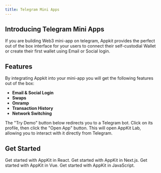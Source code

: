 ```yaml
---
title: Telegram Mini Apps
---
```


## Introducing Telegram Mini Apps

If you are building Web3 mini-app on telegram, Appkit provides the perfect out of the box interface for your users to connect their self-custodial Wallet or create their first wallet using Email or Social login.

## Features

By integrating Appkit into your mini-app you will get the following features out of the box:

- **Email & Social Login**
- **Swaps**
- **Onramp**
- **Transaction History**
- **Network Switching**

<Info>
  The "Try Demo" button below redirects you to a Telegram bot. Click on its
  profile, then click the "Open App" button. This will open AppKit Lab, allowing
  you to interact with it directly from Telegram.
</Info>
<Card title="Try Demo" href="https://t.me/appkit_test_ggr_bot" horizontal />
<Card
  title="Check out the Telegram Mini Apps Guide"
  href="https://reown.com/blog/how-to-build-a-telegram-mini-app"
  horizontal
/>

## Get Started

<CardGroup cols={2}>
  <Card title="React" icon="react" href="/appkit/react/core/installation">
    Get started with AppKit in React.
  </Card>

<Card title="Next.js" icon="square-n" href="/appkit/next/core/installation">
  Get started with AppKit in Next.js.
</Card>

<Card title="Vue" icon="vuejs" href="/appkit/vue/core/installation">
  Get started with AppKit in Vue.
</Card>

  <Card title="JavaScript" icon="js" href="/appkit/javascript/core/installation">
    Get started with AppKit in JavaScript.
  </Card>
</CardGroup>
